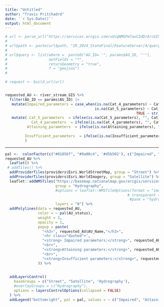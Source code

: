```yaml
---
title: "Untitled"
author: "Travis Pritchadrd"
date: '`r Sys.Date()`'
output: html_document
---
```


```r

# url <- parse_url("https://services.arcgis.com/uUvqNMGPm7axC2dD/ArcGIS/rest/services")
# 
# url$path <- paste(url$path, "IR_2024_StateFinal/FeatureServer/4/query", sep = "/")
# 
# url$query <- list(where =  paste0("AU_ID= '", params$AU_ID, "'"),
#                   outFields = "*",
#                   returnGeometry = "true",
#                   f = "geojson")
# 

# request <- build_url(url)


requested_AU <- river_stream_GIS %>%
  filter(AU_ID == params$AU_ID) |> 
   mutate(Impaired_parameters = case_when(is.na(Cat_4_parameters) ~ Cat_5_parameters,
                                         is.na(Cat_5_parameters) ~ Cat_4_parameters,
                                                            TRUE ~ str_c(Cat_5_parameters, Cat_4_parameters, sep = ', '))) |> 
   mutate( Cat_5_parameters  = ifelse(is.na(Cat_5_parameters), "", Cat_5_parameters),
            Cat_4_parameters  = ifelse(is.na(Cat_4_parameters), "", Cat_4_parameters),
          Attaining_parameters  = ifelse(is.na(Attaining_parameters), "", Attaining_parameters),
        
         Insufficient_parameters  = ifelse(is.na(Insufficient_parameters), "", Insufficient_parameters),
         )


```

------------------------------------------------------------------------


```r


pal <-  colorFactor(c("#01856f", "#9a00c4", '#d5b502'), c("Impaired", "Attaining", "Insufficient Data"))
requested_AU %>%
  leaflet() %>%
 # addTiles() %>%
  addProviderTiles(providers$Esri.WorldStreetMap, group = "Street") %>%
  addProviderTiles(providers$Esri.WorldImagery, group = "Satellite") %>%
  leaflet::addWMSTiles("https://basemap.nationalmap.gov/arcgis/services/USGSHydroCached/MapServer/WmsServer",
                       group = "Hydrography",
                       #options = leaflet::WMSTileOptions(format = "image/png",
                                                        # transparent = TRUE,
                                                         #pane = "hydroTiles"),
                       layers = "0") %>%
  addPolylines(data = requested_AU,
               color = ~ pal(AU_status),
               weight = 3,
               opacity = 1,
               popup = paste(
                 "<h3>", requested_AU$AU_Name,"</h3>",
                 '<hr class="dashed">',
                 "<strong> Impaired parameters:</strong>", requested_AU$Impaired_parameters, "<br>",
                 "<br>",
                 "<strong>Attaining parameters:</strong>", requested_AU$Attaining_parameters, "<br>",
                 "<br>",
                 "<strong>Insufficient parameters:</strong>", requested_AU$Insufficient_parameters, "<br>"
               )) %>%
  
  
  addLayersControl(
    baseGroups = c("Street", "Satellite", 'Hydrography'),
    #overlayGroups = c("Hydrography"),
    options = layersControlOptions(collapsed = FALSE)
  ) %>%
  addLegend("bottomright", pal = pal, values = ~ c("Impaired", "Attaining", "Insufficient Data"), title = "IR Status") 
```
